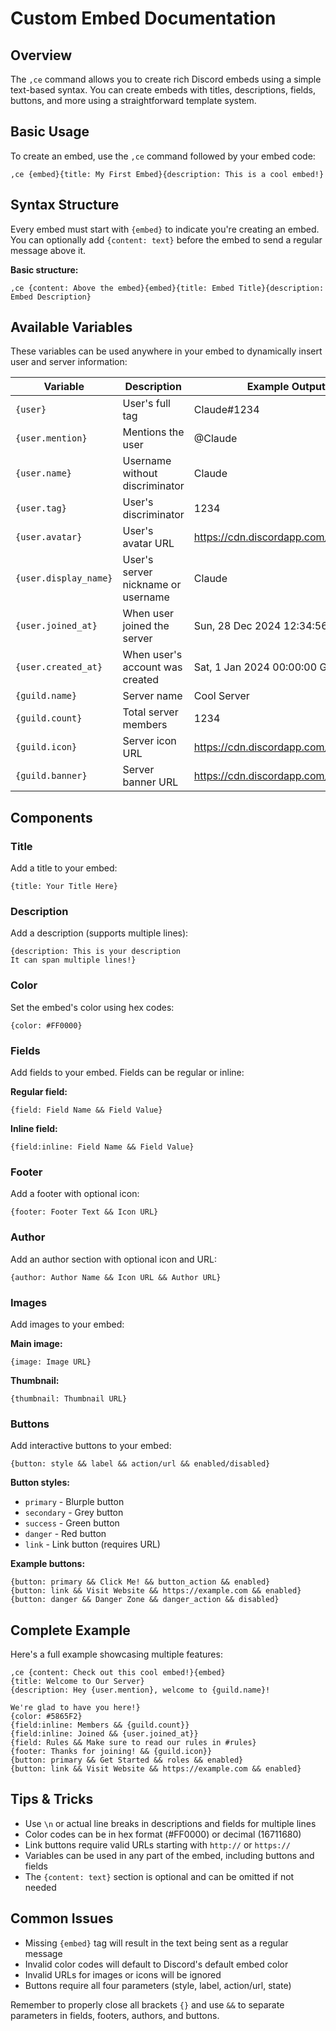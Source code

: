 # Custom Embed Documentation

## Overview
The `,ce` command allows you to create rich Discord embeds using a simple text-based syntax. You can create embeds with titles, descriptions, fields, buttons, and more using a straightforward template system.

## Basic Usage
To create an embed, use the `,ce` command followed by your embed code:
```
,ce {embed}{title: My First Embed}{description: This is a cool embed!}
```

## Syntax Structure
Every embed must start with `{embed}` to indicate you're creating an embed. You can optionally add `{content: text}` before the embed to send a regular message above it.

**Basic structure:**
```
,ce {content: Above the embed}{embed}{title: Embed Title}{description: Embed Description}
```

## Available Variables
These variables can be used anywhere in your embed to dynamically insert user and server information:

| Variable | Description | Example Output |
|----------|-------------|----------------|
| `{user}` | User's full tag | Claude#1234 |
| `{user.mention}` | Mentions the user | @Claude |
| `{user.name}` | Username without discriminator | Claude |
| `{user.tag}` | User's discriminator | 1234 |
| `{user.avatar}` | User's avatar URL | https://cdn.discordapp.com/avatars/... |
| `{user.display_name}` | User's server nickname or username | Claude |
| `{user.joined_at}` | When user joined the server | Sun, 28 Dec 2024 12:34:56 GMT |
| `{user.created_at}` | When user's account was created | Sat, 1 Jan 2024 00:00:00 GMT |
| `{guild.name}` | Server name | Cool Server |
| `{guild.count}` | Total server members | 1234 |
| `{guild.icon}` | Server icon URL | https://cdn.discordapp.com/icons/... |
| `{guild.banner}` | Server banner URL | https://cdn.discordapp.com/banners/... |

## Components

### Title
Add a title to your embed:
```
{title: Your Title Here}
```

### Description
Add a description (supports multiple lines):
```
{description: This is your description
It can span multiple lines!}
```

### Color
Set the embed's color using hex codes:
```
{color: #FF0000}
```

### Fields
Add fields to your embed. Fields can be regular or inline:

**Regular field:**
```
{field: Field Name && Field Value}
```

**Inline field:**
```
{field:inline: Field Name && Field Value}
```

### Footer
Add a footer with optional icon:
```
{footer: Footer Text && Icon URL}
```

### Author
Add an author section with optional icon and URL:
```
{author: Author Name && Icon URL && Author URL}
```

### Images
Add images to your embed:

**Main image:**
```
{image: Image URL}
```

**Thumbnail:**
```
{thumbnail: Thumbnail URL}
```

### Buttons
Add interactive buttons to your embed:
```
{button: style && label && action/url && enabled/disabled}
```

**Button styles:**
- `primary` - Blurple button
- `secondary` - Grey button
- `success` - Green button
- `danger` - Red button
- `link` - Link button (requires URL)

**Example buttons:**
```
{button: primary && Click Me! && button_action && enabled}
{button: link && Visit Website && https://example.com && enabled}
{button: danger && Danger Zone && danger_action && disabled}
```

## Complete Example
Here's a full example showcasing multiple features:

```
,ce {content: Check out this cool embed!}{embed}
{title: Welcome to Our Server}
{description: Hey {user.mention}, welcome to {guild.name}!

We're glad to have you here!}
{color: #5865F2}
{field:inline: Members && {guild.count}}
{field:inline: Joined && {user.joined_at}}
{field: Rules && Make sure to read our rules in #rules}
{footer: Thanks for joining! && {guild.icon}}
{button: primary && Get Started && roles && enabled}
{button: link && Visit Website && https://example.com && enabled}
```

## Tips & Tricks
- Use `\n` or actual line breaks in descriptions and fields for multiple lines
- Color codes can be in hex format (#FF0000) or decimal (16711680)
- Link buttons require valid URLs starting with `http://` or `https://`
- Variables can be used in any part of the embed, including buttons and fields
- The `{content: text}` section is optional and can be omitted if not needed

## Common Issues
- Missing `{embed}` tag will result in the text being sent as a regular message
- Invalid color codes will default to Discord's default embed color
- Invalid URLs for images or icons will be ignored
- Buttons require all four parameters (style, label, action/url, state)

Remember to properly close all brackets `{}` and use `&&` to separate parameters in fields, footers, authors, and buttons.